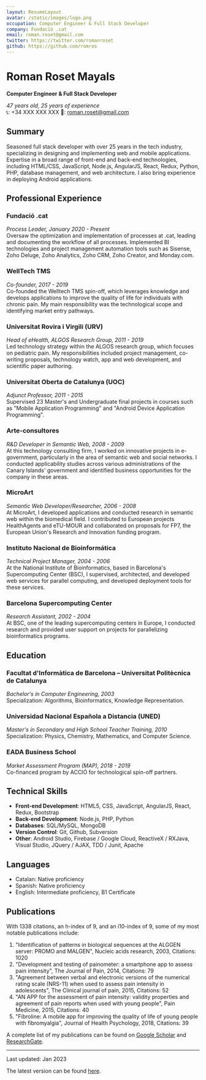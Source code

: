 ```yaml
---
layout: ResumeLayout
avatar: /static/images/logo.png
occupation: Computer Engineer & Full Stack Developer
company: Fundació .cat
email: roman.roset@gmail.com
twitter: https://twitter.com/romanroset
github: https://github.com/romros
---
```


# Roman Roset Mayals

**Computer Engineer & Full Stack Developer**

_47 years old, 25 years of experience_  
📞: +34 XXX XXX XXX
📧: roman.roset@gmail.com

## Summary

Seasoned full stack developer with over 25 years in the tech industry, specializing in designing and implementing web and mobile applications. Expertise in a broad range of front-end and back-end technologies, including HTML/CSS, JavaScript, Node.js, AngularJS, React, Redux, Python, PHP, database management, and web architecture. I also bring experience in deploying Android applications.

## Professional Experience

### Fundació .cat

_Process Leader, January 2020 - Present_  
Oversaw the optimization and implementation of processes at .cat, leading and documenting the workflow of all processes. Implemented BI technologies and project management automation tools such as Sisense, Zoho Deluge, Zoho Analytics, Zoho CRM, Zoho Creator, and Monday.com.

### WellTech TMS

_Co-founder, 2017 - 2019_  
Co-founded the Welltech TMS spin-off, which leverages knowledge and develops applications to improve the quality of life for individuals with chronic pain. My main responsibility was the technological scope and identifying market entry pathways.

### Universitat Rovira i Virgili (URV)

_Head of eHealth, ALGOS Research Group, 2011 - 2019_  
Led technology strategy within the ALGOS research group, which focuses on pediatric pain. My responsibilities included project management, co-writing proposals, technology watch, app and web development, and scientific paper authoring.

### Universitat Oberta de Catalunya (UOC)

_Adjunct Professor, 2011 - 2015_  
Supervised 23 Master's and Undergraduate final projects in courses such as "Mobile Application Programming" and "Android Device Application Programming".

### Arte-consultores

_R&D Developer in Semantic Web, 2008 - 2009_  
At this technology consulting firm, I worked on innovative projects in e-government, particularly in the area of semantic web and social networks. I conducted applicability studies across various administrations of the Canary Islands' government and identified business opportunities for the company in these areas.

### MicroArt

_Semantic Web Developer/Researcher, 2006 - 2008_  
At MicroArt, I developed applications and conducted research in semantic web within the biomedical field. I contributed to European projects HealthAgents and eTU-MOUR and collaborated on proposals for FP7, the European Union's Research and Innovation funding program.

### Instituto Nacional de Bioinformática

_Technical Project Manager, 2004 - 2006_  
At the National Institute of Bioinformatics, based in Barcelona's Supercomputing Center (BSC), I supervised, architected, and developed web services for parallel computing, and developed deployment tools for these services.

### Barcelona Supercomputing Center

_Research Assistant, 2002 - 2004_  
At BSC, one of the leading supercomputing centers in Europe, I conducted research and provided user support on projects for parallelizing bioinformatics programs.

## Education

### Facultat d'Informàtica de Barcelona – Universitat Politècnica de Catalunya

_Bachelor's in Computer Engineering, 2003_  
Specialization: Algorithms, Bioinformatics, Knowledge Representation.

### Universidad Nacional Española a Distancia (UNED)

_Master's in Secondary and High School Teacher Training, 2010_  
Specialization: Physics, Chemistry, Mathematics, and Computer Science.

### EADA Business School

_Market Assessment Program (MAP), 2018 - 2019_  
Co-financed program by ACCIÓ for technological spin-off partners.

## Technical Skills

- **Front-end Development**: HTML5, CSS, JavaScript, AngularJS, React, Redux, Bootstrap
- **Back-end Development**: Node.js, PHP, Python
- **Databases**: SQL/MySQL, MongoDB
- **Version Control**: Git, Github, Subversion
- **Other**: Android Studio, Firebase / Google Cloud, ReactiveX / RXJava, Visual Studio, JQuery / AJAX, TDD / Junit, Apache

## Languages

- Catalan: Native proficiency
- Spanish: Native proficiency
- English: Intermediate proficiency, B1 Certificate

## Publications

With 1338 citations, an h-index of 9, and an i10-index of 9, some of my most notable publications include:

1. "Identification of patterns in biological sequences at the ALGGEN server: PROMO and MALGEN", Nucleic acids research, 2003, Citations: 1020
2. "Development and testing of painometer: a smartphone app to assess pain intensity", The Journal of Pain, 2014, Citations: 79
3. "Agreement between verbal and electronic versions of the numerical rating scale (NRS-11) when used to assess pain intensity in adolescents", The Clinical journal of pain, 2015, Citations: 52
4. "AN APP for the assessment of pain intensity: validity properties and agreement of pain reports when used with young people", Pain Medicine, 2015, Citations: 40
5. "Fibroline: A mobile app for improving the quality of life of young people with fibromyalgia", Journal of Health Psychology, 2018, Citations: 39

A complete list of my publications can be found on [Google Scholar](https://scholar.google.com/) and [ResearchGate](https://www.researchgate.net/).

---

Last updated: Jan 2023

The latest version can be found [here](https://docs.google.com/document/d/18oX3iPu_sk4vWVLizhlD5z2LavbQ9b6Ry7-EP_qGvfg/edit#).
